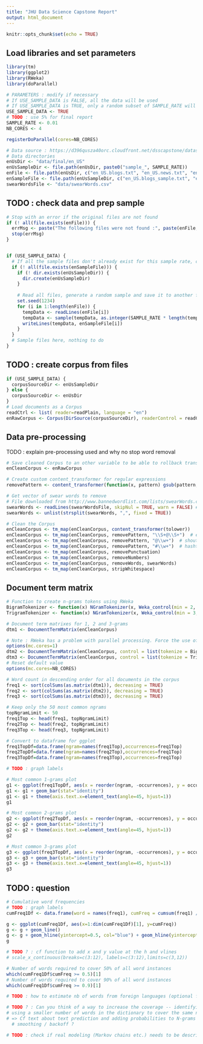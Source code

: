 ```yaml
---
title: "JHU Data Science Capstone Report"
output: html_document
---
```


```r
knitr::opts_chunk$set(echo = TRUE)
```


## Load libraries and set parameters
```r
library(tm)
library(ggplot2)
library(RWeka)
library(doParallel)

# PARAMETERS : modify if necessary
# If USE_SAMPLE_DATA is FALSE, all the data will be used
# If USE_SAMPLE_DATA is TRUE, only a random subset of SAMPLE_RATE will be used. 
USE_SAMPLE_DATA <- TRUE
# TODO : use 5% for final report
SAMPLE_RATE <- 0.01
NB_CORES <- 4

registerDoParallel(cores=NB_CORES)
```

```r
# Data source : https://d396qusza40orc.cloudfront.net/dsscapstone/dataset/Coursera-SwiftKey.zip
# Data directories
enUsDir <- "data/final/en_US"
enUsSampleDir <- file.path(enUsDir, paste0("sample_", SAMPLE_RATE))
enFile <- file.path(enUsDir, c("en_US.blogs.txt", "en_US.news.txt", "en_US.twitter.txt"))
enSampleFile <- file.path(enUsSampleDir, c("en_US.blogs_sample.txt", "en_US.news_sample.txt", "en_US.twitter_sample.txt"))
swearWordsFile <- "data/swearWords.csv"
```

## TODO : check data and prep sample
```r
# Stop with an error if the original files are not found
if (! all(file.exists(enFile))) {
  errMsg <- paste("The following files were not found :", paste(enFile, collapse = ", "))
  stop(errMsg)
}


if (USE_SAMPLE_DATA) {
  # If all the sample files don't already exist for this sample rate, create them
  if (! all(file.exists(enSampleFile))) {
    if (! dir.exists(enUsSampleDir)) {
      dir.create(enUsSampleDir)
    }
    
    # Read all files, generate a random sample and save it to another file for later use
    set.seed(1234)
    for (i in 1:length(enFile)) {
      tempData <- readLines(enFile[i])
      tempData <- sample(tempData, as.integer(SAMPLE_RATE * length(tempData)))
      writeLines(tempData, enSampleFile[i])
    }
  }
  # Sample files here, nothing to do
}
```

## TODO : create corpus from files
```r
if (USE_SAMPLE_DATA) {
  corpusSourceDir <- enUsSampleDir
} else {
  corpusSourceDir <- enUsDir
}
# Load documents as a Corpus
readCtrl <- list( reader=readPlain, language = "en")
enRawCorpus <- Corpus(DirSource(corpusSourceDir), readerControl = readCtrl)
```

## Data pre-processing
TODO : explain pre-processing used and why no stop word removal

```r
# Save cleaned Corpus to an other variable to be able to rollback transformations without reloading the files
enCleanCorpus <- enRawCorpus

# Create custom content_transformer for regular expressions
removePattern <- content_transformer(function(x, pattern) gsub(pattern, "", x))

# Get vector of swear words to remove
# File downloaded from http://www.bannedwordlist.com/lists/swearWords.csv
swearWords <- readLines(swearWordsFile, skipNul = TRUE, warn = FALSE) # warning because of incomplete line
swearWords <- unlist(strsplit(swearWords, ",", fixed = TRUE))

# Clean the Corpus
enCleanCorpus <- tm_map(enCleanCorpus, content_transformer(tolower))
enCleanCorpus <- tm_map(enCleanCorpus, removePattern, "\\S+@\\S+")  # email addresses
enCleanCorpus <- tm_map(enCleanCorpus, removePattern, "@\\w+")  # shoutouts ("@rdpeng")
enCleanCorpus <- tm_map(enCleanCorpus, removePattern, "#\\w+")  # hashtags ("#Coursera")
enCleanCorpus <- tm_map(enCleanCorpus, removePunctuation)
enCleanCorpus <- tm_map(enCleanCorpus, removeNumbers)
enCleanCorpus <- tm_map(enCleanCorpus, removeWords, swearWords)
enCleanCorpus <- tm_map(enCleanCorpus, stripWhitespace)
```

## Document term matrix

```r
# Function to create n-grams tokens using RWeka
BigramTokenizer <- function(x) NGramTokenizer(x, Weka_control(min = 2, max = 2))
TrigramTokenizer <- function(x) NGramTokenizer(x, Weka_control(min = 3, max = 3))
```

```r
# Document term matrixes for 1, 2 and 3-grams
dtm1 <- DocumentTermMatrix(enCleanCorpus)

# Note : RWeka has a problem with parallel processing. Force the use of 1 core for these steps
options(mc.cores=1)
dtm2 <- DocumentTermMatrix(enCleanCorpus, control = list(tokenize = BigramTokenizer))
dtm3 <- DocumentTermMatrix(enCleanCorpus, control = list(tokenize = TrigramTokenizer))
# Reset default value
options(mc.cores=NB_CORES)
```

```r
# Word count in descending order for all documents in the corpus
freq1 <- sort(colSums(as.matrix(dtm1)), decreasing = TRUE)
freq2 <- sort(colSums(as.matrix(dtm2)), decreasing = TRUE)
freq3 <- sort(colSums(as.matrix(dtm3)), decreasing = TRUE)

# Keep only the 50 most common ngrams
topNgramLimit <- 50
freq1Top <- head(freq1, topNgramLimit)
freq2Top <- head(freq2, topNgramLimit)
freq3Top <- head(freq3, topNgramLimit)

# Convert to dataframe for ggplot
freq1TopDf=data.frame(ngram=names(freq1Top),occurrences=freq1Top)
freq2TopDf=data.frame(ngram=names(freq2Top),occurrences=freq1Top)
freq3TopDf=data.frame(ngram=names(freq3Top),occurrences=freq1Top)
```

```r
# TODO : graph labels

# Most common 1-grams plot
g1 <- ggplot(freq1TopDf, aes(x = reorder(ngram, -occurrences), y = occurrences))
g1 <- g1 + geom_bar(stat="identity")
g1 <- g1 + theme(axis.text.x=element_text(angle=45, hjust=1))
g1

# Most common 2-grams plot
g2 <- ggplot(freq2TopDf, aes(x = reorder(ngram, -occurrences), y = occurrences))
g2 <- g2 + geom_bar(stat="identity")
g2 <- g2 + theme(axis.text.x=element_text(angle=45, hjust=1))
g2

# Most common 3-grams plot
g3 <- ggplot(freq3TopDf, aes(x = reorder(ngram, -occurrences), y = occurrences))
g3 <- g3 + geom_bar(stat="identity")
g3 <- g3 + theme(axis.text.x=element_text(angle=45, hjust=1))
g3
```



## TODO : question
```r
# Cumulative word frequencies
# TODO : graph labels
cumFreq1Df <- data.frame(word = names(freq1), cumFreq = cumsum(freq1) / sum(freq1))

g <- ggplot(cumFreq1Df, aes(x=1:dim(cumFreq1Df)[1], y=cumFreq))
g <- g + geom_line()
g <- g + geom_hline(yintercept=0.5, col="blue") + geom_hline(yintercept=0.9, col="blue")
g

# TODO ? : cf function to add x and y value at the h and vlines
# scale_x_continuous(breaks=c(3:12), labels=c(3:12),limits=c(3,12))

# Number of words required to cover 50% of all word instances
which(cumFreq1Df$cumFreq >= 0.5)[1]
# Number of words required to cover 90% of all word instances
which(cumFreq1Df$cumFreq >= 0.9)[1]

# TODO : how to estimate nb of words from foreign languages (optional for report ?)

# TODO ? : Can you think of a way to increase the coverage -- identifying words that may not be in the corpora or 
# using a smaller number of words in the dictionary to cover the same number of phrases?
# => Cf text about text prediction and adding probabilities to N-grams with 0 occurences
  # smoothing / backoff ?

# TODO : check if real modeling (Markov chains etc.) needs to be described here

```


